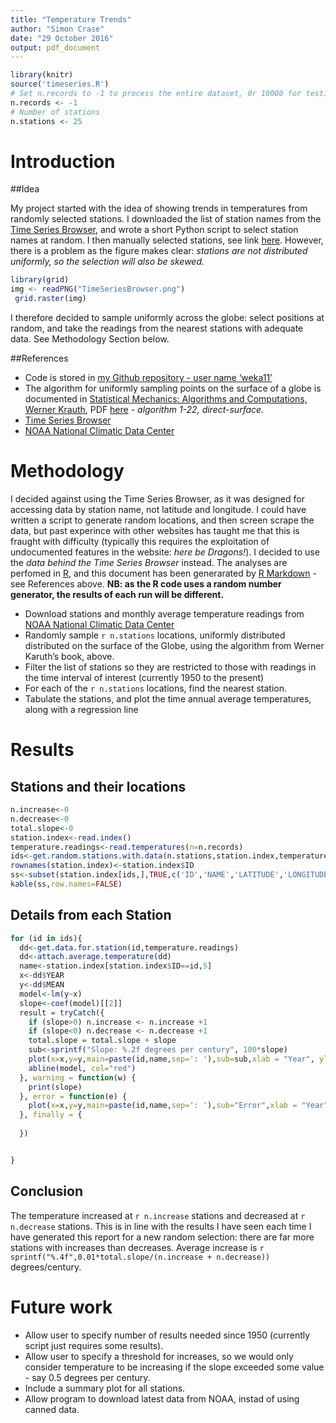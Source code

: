 ```yaml
---
title: "Temperature Trends"
author: "Simon Crase"
date: "29 October 2016"
output: pdf_document
---
```

```r
library(knitr)
source('timeseries.R')
# Set n.records to -1 to process the entire dataset, 0r 10000 for testing
n.records <- -1
# Number of stations
n.stations <- 25
```

# Introduction

##Idea

My project started with the idea of showing trends in temperatures from randomly selected stations. I downloaded the list of station names from the [Time Series Browser](http://climatemodels.uchicago.edu/timeseries/), and wrote a short Python script to select station names at random. I then manually selected stations, see link [here](http://climatemodels.uchicago.edu/timeseries/#DpPwBjiUcCsBdlJzLhDaoQtEqDsJqMgRz). However, there is a problem as the figure makes clear: _stations are not distributed uniformly, so the selection will also be skewed._
```r
library(grid)
img <- readPNG("TimeSeriesBrowser.png")
 grid.raster(img)
```

I therefore decided to sample uniformly across the globe: select positions at random, and take the readings from the nearest stations with adequate data. See Methodology Section below.


##References

* Code is stored in [my Github repository - user name 'weka11'](https://github.com/weka511/global)
* The algorithm for uniformly sampling points on the surface of a globe is documented in [Statistical Mechanics: Algorithms and Computations, Werner Krauth](https://www.amazon.com/Statistical-Mechanics-Algorithms-Computations-Physics/dp/0198515367), PDF
 [here](http://blancopeck.net/Statistics.pdf) - _algorithm 1-22, direct-surface._
* [Time Series Browser](http://climatemodels.uchicago.edu/timeseries/)
* [NOAA National Climatic Data Center](ftp://ftp.ncdc.noaa.gov/pub/data/ghcn/v3/)

# Methodology

I decided against using the Time Series Browser, as it was designed for accessing data by station name, not latitude and longitude. I could have written a script to generate random locations, and then screen scrape the data, but past experince with other websites has taught me that this is fraught with difficulty (typically this requires the exploitation of undocumented features in the website: _here be Dragons!_). I decided to use the _data behind the Time Series Browser_ instead. The analyses are perfomed in [R](https://www.r-project.org/), and this document has been generarated by [R Markdown](http://rmarkdown.rstudio.com/) - see References above. **NB: as the R code uses a random number generator, the results of each run will be different.**

* Download stations and monthly average temperature readings from [NOAA National Climatic Data Center](ftp://ftp.ncdc.noaa.gov/pub/data/ghcn/v3/)
* Randomly sample 
`r n.stations`
 locations, uniformly distributed distributed on the surface of the Globe, using the algorithm from Werner Karuth's book, above.
* Filter the list of stations so they are restricted to those with readings in the time interval of interest (currently 1950 to the present)
* For each of the `r n.stations` locations, find the nearest station.
* Tabulate the stations, and plot the time annual average temperatures, along with a regression line

# Results

## Stations and their locations

```r
n.increase<-0
n.decrease<-0
total.slope<-0
station.index<-read.index()
temperature.readings<-read.temperatures(n=n.records)
ids<-get.random.stations.with.data(n.stations,station.index,temperature.readings)
rownames(station.index)<-station.index$ID
ss<-subset(station.index[ids,],TRUE,c('ID','NAME','LATITUDE','LONGITUDE'))
kable(ss,row.names=FALSE)
```

## Details from each Station


```r
for (id in ids){
  dd<-get.data.for.station(id,temperature.readings)
  dd<-attach.average.temperature(dd)
  name<-station.index[station.index$ID==id,5]
  x<-dd$YEAR
  y<-dd$MEAN
  model<-lm(y~x)
  slope<-coef(model)[[2]]
  result = tryCatch({
    if (slope>0) n.increase <- n.increase +1
    if (slope<0) n.decrease <- n.decrease +1
    total.slope = total.slope + slope
    sub<-sprintf("Slope: %.2f degrees per century", 100*slope)
    plot(x=x,y=y,main=paste(id,name,sep=': '),sub=sub,xlab = "Year", ylab="Average T")
    abline(model, col="red")
  }, warning = function(w) {
    print(slope)
  }, error = function(e) {
    plot(x=x,y=y,main=paste(id,name,sep=': '),sub="Error",xlab = "Year", ylab="Average T")
  }, finally = {
    
  })


}

```

## Conclusion

The temperature increased at 
`r n.increase`
 stations and decreased at 
`r n.decrease`
 stations. This is in line with the results I have seen each time I have generated this report for a new random selection: there are far more stations with increases than decreases.
Average increase is 
`r sprintf("%.4f",0.01*total.slope/(n.increase + n.decrease))`
 degrees/century.
 
# Future work

* Allow user to specify number of results needed since 1950 (currently script just requires some results).
* Allow user to specify a threshold for increases, so we would only consider temperature to be increasing if the slope exceeded some value - say 0.5 degrees per century.
* Include a summary plot for all stations.
* Allow program to download latest data from NOAA, instad of using canned data.